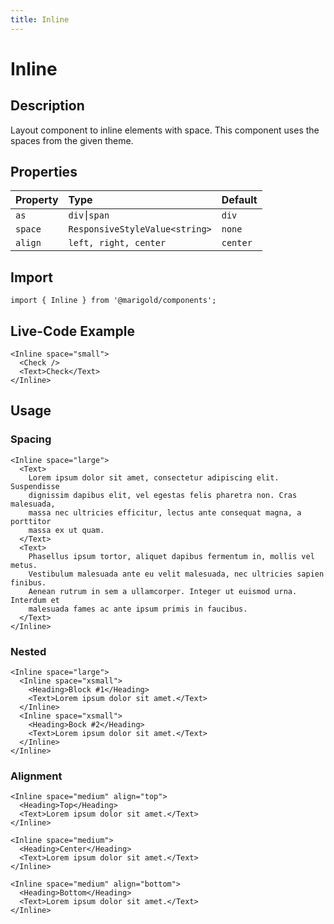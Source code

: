 ```yaml
---
title: Inline
---
```


# Inline

## Description

Layout component to inline elements with space. This component uses the spaces from the given theme.

## Properties

| Property | Type                           | Default  |
| :------- | :----------------------------- | :------- |
| `as`     | `div⎮span`                     | `div`    |
| `space`  | `ResponsiveStyleValue<string>` | `none`   |
| `align`  | `left, right, center`          | `center` |

## Import

```tsx onlyCode
import { Inline } from '@marigold/components';
```

## Live-Code Example

```tsx expandCode
<Inline space="small">
  <Check />
  <Text>Check</Text>
</Inline>
```

## Usage

### Spacing

```tsx
<Inline space="large">
  <Text>
    Lorem ipsum dolor sit amet, consectetur adipiscing elit. Suspendisse
    dignissim dapibus elit, vel egestas felis pharetra non. Cras malesuada,
    massa nec ultricies efficitur, lectus ante consequat magna, a porttitor
    massa ex ut quam.
  </Text>
  <Text>
    Phasellus ipsum tortor, aliquet dapibus fermentum in, mollis vel metus.
    Vestibulum malesuada ante eu velit malesuada, nec ultricies sapien finibus.
    Aenean rutrum in sem a ullamcorper. Integer ut euismod urna. Interdum et
    malesuada fames ac ante ipsum primis in faucibus.
  </Text>
</Inline>
```

### Nested

```tsx
<Inline space="large">
  <Inline space="xsmall">
    <Heading>Block #1</Heading>
    <Text>Lorem ipsum dolor sit amet.</Text>
  </Inline>
  <Inline space="xsmall">
    <Heading>Bock #2</Heading>
    <Text>Lorem ipsum dolor sit amet.</Text>
  </Inline>
</Inline>
```

### Alignment

```tsx
<Inline space="medium" align="top">
  <Heading>Top</Heading>
  <Text>Lorem ipsum dolor sit amet.</Text>
</Inline>
```

```tsx
<Inline space="medium">
  <Heading>Center</Heading>
  <Text>Lorem ipsum dolor sit amet.</Text>
</Inline>
```

```tsx
<Inline space="medium" align="bottom">
  <Heading>Bottom</Heading>
  <Text>Lorem ipsum dolor sit amet.</Text>
</Inline>
```
